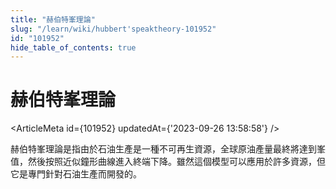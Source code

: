 ```yaml
---
title: "赫伯特峯理論"
slug: "/learn/wiki/hubbert'speaktheory-101952"
id: "101952"
hide_table_of_contents: true
---
```



# 赫伯特峯理論

<ArticleMeta id={101952} updatedAt={'2023-09-26 13:58:58'} />
<div className='border-solid border-b border-t-0 my-4 border-[var(--ifm-color-gray-300)]' />

赫伯特峯理論是指由於石油生產是一種不可再生資源，全球原油產量最終將達到峯值，然後按照近似鐘形曲線進入終端下降。雖然這個模型可以應用於許多資源，但它是專門針對石油生產而開發的。
